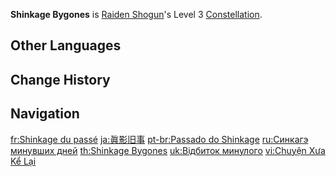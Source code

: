 {{Constellation Infobox
|image       = Constellation Shinkage Bygones.png
|description = Increases the Level of [[Secret Art: Musou Shinsetsu]] by 3.<br>Maximum upgrade level is 15.
|level       = 3
|character   = Raiden Shogun
|utility1    = Talent Level Increase
|utility2    = Elemental Burst Level Increase
}}
'''Shinkage Bygones''' is [[Raiden Shogun]]'s Level 3 [[Constellation]].

==Other Languages==
{{Other Languages
|en      = Shinkage Bygones
|zhs     = 真影旧事
|zhs_rm  = Zhēn Yǐng Jiù Shì
|zht     = 真影舊事
|zht_rm  = Zhēn Yǐng Jiù Shì
|zh_tl   = True Form Bygones
|ja      = 眞影旧事
|ja_rm   = Shin'ei Kyuuji{{Assumed}}
|ja_tl   = True Form Bygones
|ja_note = According to [https://kotobank.jp/word/真影-536674 Japanese dictionaries], {{ja|眞影}} as a word should be read as ''shin'ei'', not ''shinkage'' and means "accurate portrait, photographic painting." However, ''shinkage'' is retained in English and some other localizations which would imply that it's a term on its own.
|ko      = 진영의 과거
|ko_rm   = Jinyeong-ui Gwageo
|ko_tl   = Past of the True Shadow
|es      = Reflejo del pasado
|es_tl   = Reflection of the Past
|fr      = Shinkage du passé
|fr_tl   = Shinkage of the Past
|ru      = Синкагэ минувших дней
|ru_tl   = Shinkage of the Past Days
|th      = Shinkage Bygones
|vi      = Chuyện Xưa Kể Lại
|vi_tl   = Old Story Retold
|de      = Shinkage-Geschichten
|de_tl   = Shinkage Stories
|id      = Shinkage Bygones
|pt      = Passado do Shinkage
|pt_tl   = Shinkage's Past
|tr      = Gerçek Gölgenin Geçmişi
|tr_tl   = True Shadow's History
|it      = Shinkage del passato
|it_tl   = Shinkage of the Past
}}

==Change History==
{{Change History|2.1}}

==Navigation==
{{Talent Navbox|Raiden Shogun}}

[[fr:Shinkage du passé]]
[[ja:眞影旧事]]
[[pt-br:Passado do Shinkage]]
[[ru:Синкагэ минувших дней]]
[[th:Shinkage Bygones]]
[[uk:Відбиток минулого]]
[[vi:Chuyện Xưa Kể Lại]]